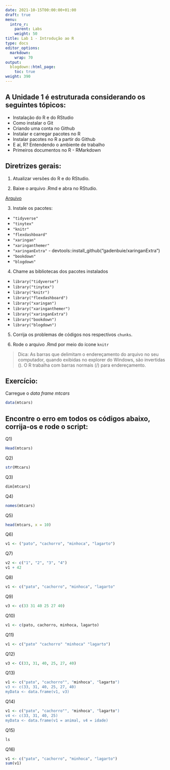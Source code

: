 ```yaml
---
date: 2021-10-15T00:00:00+01:00
draft: true
menu:
  intro_r:
    parent: Labs
    weight: 50
title: Lab 1 - Introdução ao R
type: docs
editor_options: 
  markdown: 
    wrap: 70
output: 
  blogdown::html_page:
    toc: true
weight: 390
---
```


## A **Unidade 1** é estruturada considerando os seguintes tópicos:
- Instalação do R e do RStudio
- Como instalar o Git
- Criando uma conta no Github
- Instalar e carregar pacotes no R
- Instalar pacotes no R a partir do Github
- E aí, R? Entendendo o ambiente de trabalho
- Primeiros documentos no R - RMarkdown

## Diretrizes gerais:

1. Atualizar versões do R e do RStudio.

2. Baixe o arquivo .Rmd e abra no RStudio. 

[Arquivo]()

3. Instale os pacotes: 
  - `"tidyverse"`
  - `"tinytex"`
  - `"knitr"`
  - `"flexdashboard"`
  - `"xaringan"`
  - `"xaringanthemer"`
  - `"xaringanExtra"` - devtools::install_github("gadenbuie/xaringanExtra")
  - `"bookdown"`
  - `"blogdown"`
  
4. Chame as bibliotecas dos pacotes instalados
  - `library("tidyverse")`
  - `library("tinytex")`
  - `library("knitr")`
  - `library("flexdashboard")`
  - `library("xaringan")`
  - `library("xaringanthemer")`
  - `library("xaringanExtra")`
  - `library("bookdown")`
  - `library("blogdown")`

5. Corrija os problemas de códigos nos respectivos `chunks`. 

6. Rode o arquivo .Rmd por meio do ícone `knitr` 

> Dica: As barras que delimitam o endereçamento do arquivo no seu computador, quando exibidas no explorer do Windows, são invertidas (\). O R trabalha com barras normais (/) para endereçamento. 

## Exercício:

Carregue o *data frame* *mtcars*

```r
data(mtcars)
```

## Encontre o erro em todos os códigos abaixo, corrija-os e rode o script:

Q1)

```r
Head(mtcars)
```

Q2)

```r
str(Mtcars)
```

Q3)

```r
dim[mtcars]
```

Q4)

```r
nomes(mtcars)
```

Q5)

```r
head(mtcars, x = 10)
```

Q6)

```r
v1 <- ("pato", "cachorro", "minhoca", "lagarto")
```

Q7)

```r
v2 <- c("1", "2", "3", "4")
v1 + 42
```

Q8)

```r
v1 <- c("pato", "cachorro", "minhoca", "lagarto"
```

Q9)

```r
v3 <- c(33 31 40 25 27 40)
```

Q10)

```r
v1 <- c(pato, cachorro, minhoca, lagarto)
```

Q11)

```r
v1 <- c("pato" "cachorro" "minhoca" "lagarto")
```

Q12)

```r
v3 <- C(33, 31, 40, 25, 27, 40)
```

Q13)

```r
v1 <- c("pato", "cachorro"", "minhoca", "lagarto")
v3 <- c(33, 31, 40, 25, 27, 40)
myData <- data.frame(v1, v3)
```

Q14)

```r
v1 <- c("pato", "cachorro"", "minhoca", "lagarto")
v4 <- c(33, 31, 40, 25)
myData <- data.frame(v1 = animal, v4 = idade)
```

Q15)

```r
ls
```

Q16)

```r
v1 <- c("pato", "cachorro", "minhoca", "lagarto")
sum(v1)
```

